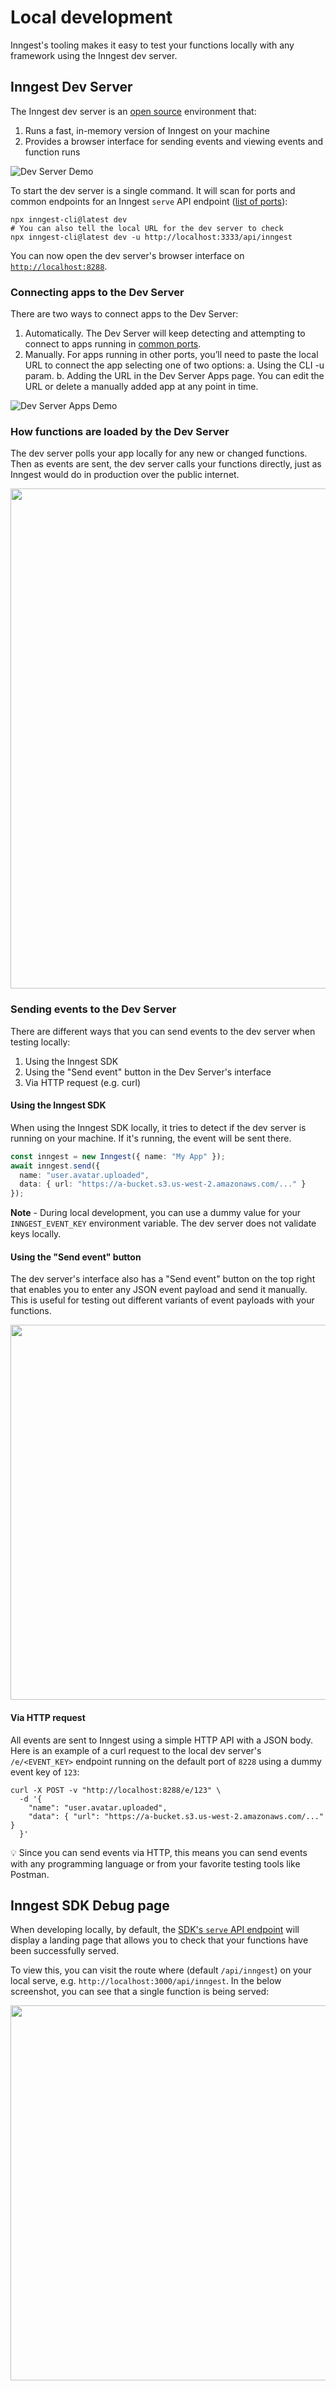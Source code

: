# Local development

Inngest's tooling makes it easy to test your functions locally with any framework using the Inngest dev server.

## Inngest Dev Server

The Inngest dev server is an [open source](https://github.com/inngest/inngest) environment that:

1. Runs a fast, in-memory version of Inngest on your machine
2. Provides a browser interface for sending events and viewing events and function runs

![Dev Server Demo](/assets/docs/local-development/dev-server-demo.gif)

To start the dev server is a single command. It will scan for ports and common endpoints for an Inngest `serve` API endpoint ([list of ports](https://github.com/inngest/inngest/blob/ea67219e7e7c33451416249f98fd5ca48e99ba28/pkg/devserver/discovery.go#L15-L30)):

```shell
npx inngest-cli@latest dev
# You can also tell the local URL for the dev server to check
npx inngest-cli@latest dev -u http://localhost:3333/api/inngest
```

You can now open the dev server's browser interface on [`http://localhost:8288`](http://localhost:8288).

### Connecting apps to the Dev Server

There are two ways to connect apps to the Dev Server:

1. Automatically. The Dev Server will keep detecting and attempting to connect to apps running in [common ports](https://github.com/inngest/inngest/blob/ea67219e7e7c33451416249f98fd5ca48e99ba28/pkg/devserver/discovery.go#L15-L30).
2. Manually. For apps running in other ports, you’ll need to paste the local URL to connect the app selecting one of two options:
  a. Using the CLI -u param.
  b. Adding the URL in the Dev Server Apps page. You can edit the URL or delete a manually added app at any point in time. 

![Dev Server Apps Demo](/assets/docs/local-development/dev-server-apps-demo.gif)

### How functions are loaded by the Dev Server

The dev server polls your app locally for any new or changed functions. Then as events are sent, the dev server calls your functions directly, just as Inngest would do in production over the public internet.

<img
  src="/assets/docs/local-development/dev-server-diagram-v2.png"
  width="800"
  height={800/1800*674}
  quality="95"
/>


### Sending events to the Dev Server

There are different ways that you can send events to the dev server when testing locally:

1. Using the Inngest SDK
2. Using the "Send event" button in the Dev Server's interface
3. Via HTTP request (e.g. curl)

#### Using the Inngest SDK

When using the Inngest SDK locally, it tries to detect if the dev server is running on your machine. If it's running, the event will be sent there.

```ts
const inngest = new Inngest({ name: "My App" });
await inngest.send({
  name: "user.avatar.uploaded",
  data: { url: "https://a-bucket.s3.us-west-2.amazonaws.com/..." }
});
```

**Note** - During local development, you can use a dummy value for your `INNGEST_EVENT_KEY` environment variable. The dev server does not validate keys locally.

#### Using the "Send event" button

The dev server's interface also has a "Send event" button on the top right that enables you to enter any JSON event payload and send it manually. This is useful for testing out different variants of event payloads with your functions.

<img
  src="/assets/docs/local-development/dev-server-send-event.png"
  width="600"
  height={600/2288*1310}
  className="max-w-2xl"
  quality="95"
/>

#### Via HTTP request

All events are sent to Inngest using a simple HTTP API with a JSON body. Here is an example of a curl request to the local dev server's `/e/<EVENT_KEY>` endpoint running on the default port of `8228` using a dummy event key of `123`:

```shell
curl -X POST -v "http://localhost:8288/e/123" \
  -d '{
    "name": "user.avatar.uploaded",
    "data": { "url": "https://a-bucket.s3.us-west-2.amazonaws.com/..." }
  }'
```

<Callout>
  💡 Since you can send events via HTTP, this means you can send events with any programming language or from your favorite testing tools like Postman.
</Callout>


## Inngest SDK Debug page

When developing locally, by default, the [SDK's `serve` API endpoint](/docs/sdk/serve) will display a landing page that allows you to check that your functions have been successfully served.

To view this, you can visit the route where (default `/api/inngest`) on your local serve, e.g. `http://localhost:3000/api/inngest`. In the below screenshot, you can see that a single function is being served:

<img
  src="/assets/docs/sdk/sdk-ui.png"
  width="600"
  height={600/2436*1479}
  className="max-w-2xl"
  quality="95"
/>
